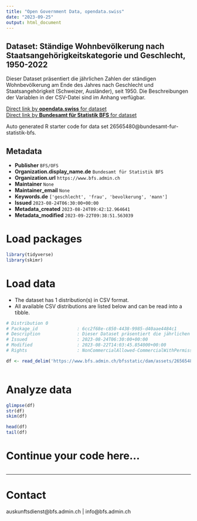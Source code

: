 ```yaml
---
title: "Open Government Data, opendata.swiss"
date: "2023-09-25"
output: html_document
---
```


## Dataset: Ständige Wohnbevölkerung nach Staatsangehörigkeitskategorie und Geschlecht, 1950-2022

Dieser Dataset präsentiert die jährlichen Zahlen der ständigen Wohnbevölkerung am Ende des Jahres nach Geschlecht und Staatsangehörigkeit (Schweizer, Ausländer), seit 1950. Die Beschreibungen der Variablen in der CSV-Datei sind im Anhang verfügbar.

[Direct link by **opendata.swiss** for dataset](https://opendata.swiss/de/dataset/standige-wohnbevolkerung-nach-staatsangehorigkeitskategorie-und-geschlecht-1950-2022)<br>
[Direct link by **Bundesamt für Statistik BFS** for dataset](https://www.bfs.admin.ch/asset/de/ts-x-01.01.01)

Auto generated R starter code for data set 26565480@bundesamt-fur-statistik-bfs.

## Metadata

- **Publisher** `BFS/OFS`
- **Organization.display_name.de** `Bundesamt für Statistik BFS`
- **Organization.url** `https://www.bfs.admin.ch`
- **Maintainer** `None`
- **Maintainer_email** `None`
- **Keywords.de** `['geschlecht', 'frau', 'bevolkerung', 'mann']`
- **Issued** `2023-08-24T06:30:00+00:00`
- **Metadata_created** `2023-08-24T09:42:12.964641`
- **Metadata_modified** `2023-09-22T09:38:51.563039`


# Load packages

```r

library(tidyverse)
library(skimr)

```

# Load data

-   The dataset has 1 distribution(s) in CSV format.
-   All available CSV distributions are listed below and can be read into a tibble.

```r

# Distribution 0
# Package_id               : 6cc2f68e-c850-4438-9985-d40aae4484c1
# Description              : Dieser Dataset präsentiert die jährlichen Zahlen der ständigen Wohnbevölkerung am Ende des Jahres nach Geschlecht und Staatsangehörigkeit (Schweizer, Ausländer), seit 1950. Die Beschreibungen der Variablen in der CSV-Datei sind im Anhang verfügbar.
# Issued                   : 2023-08-24T06:30:00+00:00
# Modified                 : 2023-08-22T14:03:45.854000+00:00
# Rights                   : NonCommercialAllowed-CommercialWithPermission-ReferenceRequired

df <- read_delim('https://www.bfs.admin.ch/bfsstatic/dam/assets/26565487/master')



```

# Analyze data

```r

glimpse(df)
str(df)
skim(df)

head(df)
tail(df)

```

# Continue your code here...

```r

```

------------------------------------------------------------------------

# Contact

auskunftsdienst@bfs.admin.ch | info@bfs.admin.ch
